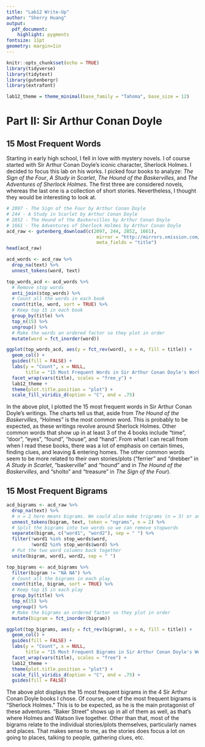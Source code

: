 ```yaml
---
title: "Lab12 Write-Up"
author: "Sherry Huang"
output: 
  pdf_document: 
    highlight: pygments
fontsize: 11pt
geometry: margin=1in
---
```


```r
knitr::opts_chunk$set(echo = TRUE)
library(tidyverse)
library(tidytext)
library(gutenbergr)
library(extrafont)

lab12_theme = theme_minimal(base_family = "Tahoma", base_size = 12)
```

# Part II: Sir Arthur Conan Doyle

## 15 Most Frequent Words

Starting in early high school, I fell in love with mystery novels. I of course started with Sir Arthur Conan Doyle's iconic character, Sherlock Holmes. I decided to focus this lab on his works. I picked four books to analyze: *The Sign of the Four*, *A Study in Scarlet*, *The Hound of the Baskervilles*, and *The Adventures of Sherlock Holmes*. The first three are considered novels, whereas the last one is a collection of short stories. Nevertheless, I thought they would be interesting to look at.

```r
# 2097 - The Sign of the Four by Arthur Conan Doyle
# 244 - A Study in Scarlet by Arthur Conan Doyle
# 2852 - The Hound of the Baskervilles by Arthur Conan Doyle
# 1661 - The Adventures of Sherlock Holmes by Arthur Conan Doyle
acd_raw <- gutenberg_download(c(2097, 244, 2852, 1661),
                                 mirror = "http://mirrors.xmission.com/gutenberg/",
                                 meta_fields = "title")
head(acd_raw)
```

```r
acd_words <- acd_raw %>% 
  drop_na(text) %>% 
  unnest_tokens(word, text)
```

```r
top_words_acd <- acd_words %>% 
  # Remove stop words
  anti_join(stop_words) %>% 
  # Count all the words in each book
  count(title, word, sort = TRUE) %>% 
  # Keep top 15 in each book
  group_by(title) %>% 
  top_n(15) %>% 
  ungroup() %>% 
  # Make the words an ordered factor so they plot in order
  mutate(word = fct_inorder(word))
```

```r
ggplot(top_words_acd, aes(y = fct_rev(word), x = n, fill = title)) + 
  geom_col() + 
  guides(fill = FALSE) +
  labs(y = "Count", x = NULL, 
       title = "15 Most Frequent Words in Sir Arthur Conan Doyle's Works") +
  facet_wrap(vars(title), scales = "free_y") +
  lab12_theme +
  theme(plot.title.position = "plot") +
  scale_fill_viridis_d(option = "C", end = .75)
```

In the above plot, I plotted the $15$ most frequent words in Sir Arthur Conan Doyle's writings. The charts tell us that, aside from *The Hound of the Baskervilles*, "Holmes" is the most common word. This is probably to be expected, as these writings revolve around Sherlock Holmes. Other common words that show up in at least $3$ of the $4$ books include "time", "door", "eyes", "found", "house", and "hand". From what I can recall from when I read these books, there was a lot of emphasis on certain times, finding clues, and leaving & entering homes. The other common words seem to be more related to their own stories/plots ("ferrier" and "drebber" in *A Study in Scarlet*, "baskerville" and "hound" and in *The Hound of the Baskervilles*, and "sholto" and "treasure" in *The Sign of the Four*).

## 15 Most Frequent Bigrams

```r
acd_bigrams <- acd_raw %>% 
  drop_na(text) %>% 
  # n = 2 here means bigrams. We could also make trigrams (n = 3) or any type of n-gram
  unnest_tokens(bigram, text, token = "ngrams", n = 2) %>% 
  # Split the bigrams into two words so we can remove stopwords
  separate(bigram, c("word1", "word2"), sep = " ") %>% 
  filter(!word1 %in% stop_words$word,
         !word2 %in% stop_words$word) %>% 
  # Put the two word columns back together
  unite(bigram, word1, word2, sep = " ")
```

```r
top_bigrams <- acd_bigrams %>% 
  filter(bigram != "NA NA") %>%
  # Count all the bigrams in each play
  count(title, bigram, sort = TRUE) %>% 
  # Keep top 15 in each play
  group_by(title) %>% 
  top_n(15) %>% 
  ungroup() %>% 
  # Make the bigrams an ordered factor so they plot in order
  mutate(bigram = fct_inorder(bigram))

ggplot(top_bigrams, aes(y = fct_rev(bigram), x = n, fill = title)) + 
  geom_col() + 
  guides(fill = FALSE) +
  labs(y = "Count", x = NULL, 
       title = "15 Most Frequent Bigrams in Sir Arthur Conan Doyle's Works") +
  facet_wrap(vars(title), scales = "free") + 
  lab12_theme + 
  theme(plot.title.position = "plot") +
  scale_fill_viridis_d(option = "C", end = .75) +
  guides(fill = FALSE)
```

The above plot displays the $15$ most frequent bigrams in the $4$ Sir Arthur Conan Doyle books I chose. Of course, one of the most frequent bigrams is "Sherlock Holmes." This is to be expected, as he is the main protagonist of these adventures. "Baker Street" shows up in all of them as well, as that's where Holmes and Watson live together. Other than that, most of the bigrams relate to the individual stories/plots themselves, particularly names and places. That makes sense to me, as the stories does focus a lot on going to places, talking to people, gathering clues, etc.
